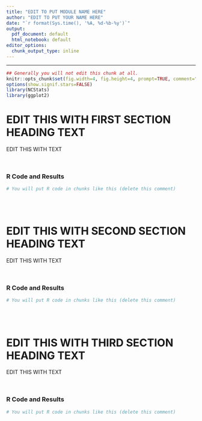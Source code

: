 ```yaml
---
title: "EDIT TO PUT MODULE NAME HERE"
author: "EDIT TO PUT YOUR NAME HERE"
date: "`r format(Sys.time(), '%A, %d-%b-%y')`"
output:
  pdf_document: default
  html_notebook: default
editor_options:
  chunk_output_type: inline
---
```


----

```r
## Generally you will not edit this chunk at all.
knitr::opts_chunk$set(fig.width=4, fig.height=4, prompt=TRUE, comment="")
options(show.signif.stars=FALSE)
library(NCStats)
library(ggplot2)
```

# EDIT THIS WITH FIRST SECTION HEADING TEXT
EDIT THIS WITH TEXT

<br>

### R Code and Results
```r
# You will put R code in chunks like this (delete this comment)
```

<br>
<br>

# EDIT THIS WITH SECOND SECTION HEADING TEXT
EDIT THIS WITH TEXT

<br>

### R Code and Results
```r
# You will put R code in chunks like this (delete this comment)
```

<br>
<br>

# EDIT THIS WITH THIRD SECTION HEADING TEXT
EDIT THIS WITH TEXT

<br>

### R Code and Results
```r
# You will put R code in chunks like this (delete this comment)
```
